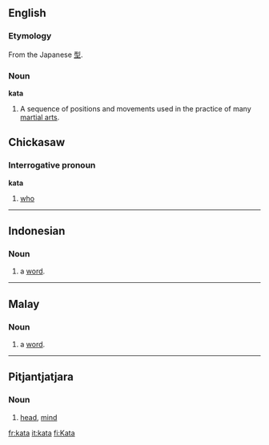 ==English==
{{wikipedia}}
===Etymology===
From the Japanese [[型]].
===Noun===
'''kata'''
#A sequence of positions and movements used in the practice of many [[martial art]]s.

==Chickasaw==
===Interrogative pronoun===
'''kata'''
# [[who]]

----

==Indonesian==
===Noun===

# a [[word]].

----
==Malay==
===Noun===

# a [[word]].

----

==Pitjantjatjara==
===Noun===

# [[head]], [[mind]]

[[fr:kata]]
[[it:kata]]
[[fi:Kata]]